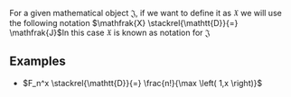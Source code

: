 For a given mathematical object <math>\mathfrak{J} </math>, if we want to define it as <math>\mathfrak{X}</math> we will use the following notation <math display="block">\mathfrak{X} \stackrel{\mathtt{D}}{=} \mathfrak{J}</math>In this case <math>\mathfrak{X}</math> is known as notation for <math>\mathfrak{J} </math>

== Examples ==

* <math>F_n^x \stackrel{\mathtt{D}}{=} \frac{n!}{\max \left( 1,x \right)}</math>

{{Knowledge Metadata|Mathematics|Notation}}